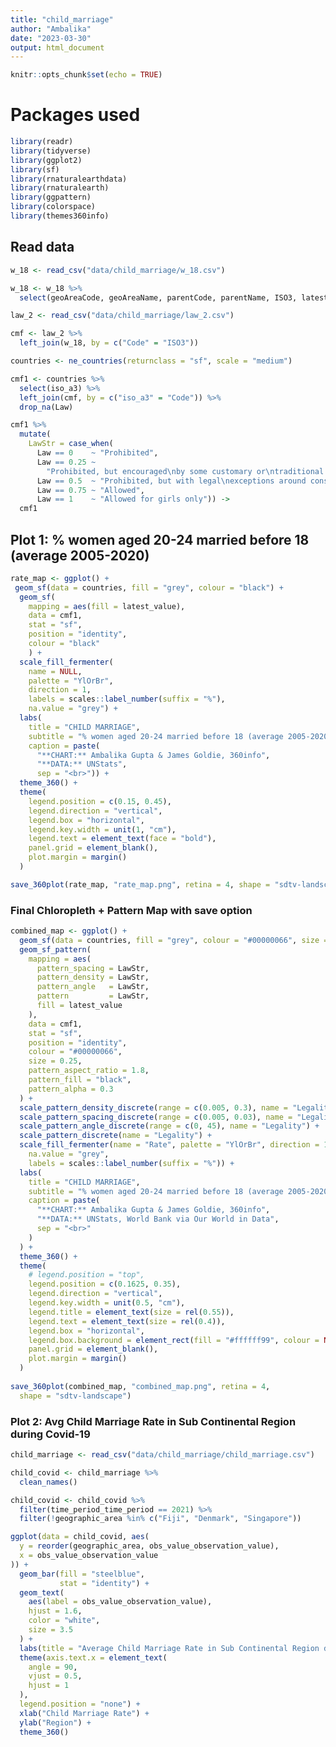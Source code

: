 ```yaml
---
title: "child_marriage"
author: "Ambalika"
date: "2023-03-30"
output: html_document
---
```


```r
knitr::opts_chunk$set(echo = TRUE)
```

# Packages used

```r

library(readr)
library(tidyverse)
library(ggplot2)
library(sf)
library(rnaturalearthdata)
library(rnaturalearth)
library(ggpattern)
library(colorspace)
library(themes360info)

```

## Read data

```r

w_18 <- read_csv("data/child_marriage/w_18.csv")

w_18 <- w_18 %>% 
  select(geoAreaCode, geoAreaName, parentCode, parentName, ISO3, latest_value)

law_2 <- read_csv("data/child_marriage/law_2.csv")

cmf <- law_2 %>% 
  left_join(w_18, by = c("Code" = "ISO3"))

countries <- ne_countries(returnclass = "sf", scale = "medium")

cmf1 <- countries %>% 
  select(iso_a3) %>% 
  left_join(cmf, by = c("iso_a3" = "Code")) %>% 
  drop_na(Law)

cmf1 %>%
  mutate(
    LawStr = case_when(
      Law == 0    ~ "Prohibited",
      Law == 0.25 ~
        "Prohibited, but encouraged\nby some customary or\ntraditional laws",
      Law == 0.5  ~ "Prohibited, but with legal\nexceptions around consent or\nsome groups of women",
      Law == 0.75 ~ "Allowed",
      Law == 1    ~ "Allowed for girls only")) ->
  cmf1


```


## Plot 1: % women aged 20-24 married before 18 (average 2005-2020)

```r

rate_map <- ggplot() +
 geom_sf(data = countries, fill = "grey", colour = "black") +
  geom_sf(
    mapping = aes(fill = latest_value),
    data = cmf1,
    stat = "sf",
    position = "identity",
    colour = "black"
    ) +
  scale_fill_fermenter(
    name = NULL,
    palette = "YlOrBr",
    direction = 1,
    labels = scales::label_number(suffix = "%"),
    na.value = "grey") + 
  labs(
    title = "CHILD MARRIAGE",
    subtitle = "% women aged 20-24 married before 18 (average 2005-2020)",
    caption = paste(
      "**CHART:** Ambalika Gupta & James Goldie, 360info",
      "**DATA:** UNStats",
      sep = "<br>")) +
  theme_360() +
  theme(
    legend.position = c(0.15, 0.45),
    legend.direction = "vertical",
    legend.box = "horizontal",
    legend.key.width = unit(1, "cm"),
    legend.text = element_text(face = "bold"),
    panel.grid = element_blank(),
    plot.margin = margin()
  )

save_360plot(rate_map, "rate_map.png", retina = 4, shape = "sdtv-landscape")

```

### Final Chloropleth + Pattern Map with save option

```r

combined_map <- ggplot() +
  geom_sf(data = countries, fill = "grey", colour = "#00000066", size = 0.25) +
  geom_sf_pattern(
    mapping = aes(
      pattern_spacing = LawStr,
      pattern_density = LawStr,
      pattern_angle   = LawStr,
      pattern         = LawStr,
      fill = latest_value
    ),
    data = cmf1,
    stat = "sf",
    position = "identity",
    colour = "#00000066",
    size = 0.25,
    pattern_aspect_ratio = 1.8,
    pattern_fill = "black",
    pattern_alpha = 0.3
  ) +
  scale_pattern_density_discrete(range = c(0.005, 0.3), name = "Legality") +
  scale_pattern_spacing_discrete(range = c(0.005, 0.03), name = "Legality") +
  scale_pattern_angle_discrete(range = c(0, 45), name = "Legality") +
  scale_pattern_discrete(name = "Legality") +
  scale_fill_fermenter(name = "Rate", palette = "YlOrBr", direction = 1,
    na.value = "grey",
    labels = scales::label_number(suffix = "%")) +
  labs(
    title = "CHILD MARRIAGE",
    subtitle = "% women aged 20-24 married before 18 (average 2005-2020)\nand the legal status of child marriage",
    caption = paste(
      "**CHART:** Ambalika Gupta & James Goldie, 360info",
      "**DATA:** UNStats, World Bank via Our World in Data",
      sep = "<br>"
    )
  ) +
  theme_360() +
  theme(
    # legend.position = "top",
    legend.position = c(0.1625, 0.35),
    legend.direction = "vertical",
    legend.key.width = unit(0.5, "cm"),
    legend.title = element_text(size = rel(0.55)),
    legend.text = element_text(size = rel(0.4)),
    legend.box = "horizontal",
    legend.box.background = element_rect(fill = "#ffffff99", colour = NA),
    panel.grid = element_blank(),
    plot.margin = margin()
  )
  
save_360plot(combined_map, "combined_map.png", retina = 4,
  shape = "sdtv-landscape")

```


### Plot 2: Avg Child Marriage Rate in Sub Continental Region during Covid-19

```r

child_marriage <- read_csv("data/child_marriage/child_marriage.csv")

child_covid <- child_marriage %>%
  clean_names()

child_covid <- child_covid %>%
  filter(time_period_time_period == 2021) %>%
  filter(!geographic_area %in% c("Fiji", "Denmark", "Singapore"))

ggplot(data = child_covid, aes(
  y = reorder(geographic_area, obs_value_observation_value),
  x = obs_value_observation_value
)) +
  geom_bar(fill = "steelblue",
           stat = "identity") +
  geom_text(
    aes(label = obs_value_observation_value),
    hjust = 1.6,
    color = "white",
    size = 3.5
  ) +
  labs(title = "Average Child Marriage Rate in Sub Continental Region during Covid-19") +
  theme(axis.text.x = element_text(
    angle = 90,
    vjust = 0.5,
    hjust = 1
  ),
  legend.position = "none") +
  xlab("Child Marriage Rate") +
  ylab("Region") +
  theme_360()

```














